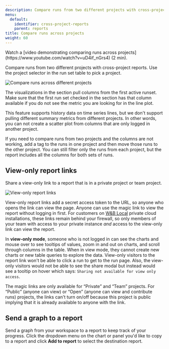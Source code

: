```yaml
---
description: Compare runs from two different projects with cross-project reports.
menu:
  default:
    identifier: cross-project-reports
    parent: reports
title: Compare runs across projects
weight: 60
---
```

<Note>
Watch a [video demonstrating comparing runs across projects](https://www.youtube.com/watch?v=uD4if_nGrs4) (2 min).
</Note>


Compare runs from two different projects with cross-project reports. Use the project selector in the run set table to pick a project.

<Frame>
    <img src="/images/reports/howto_pick_a_different_project_to_draw_runs_from.gif" alt="Compare runs across different projects"  />
</Frame>

The visualizations in the section pull columns from the first active runset. Make sure that the first run set checked in the section has that column available if you do not see the metric you are looking for in the line plot.

This feature supports history data on time series lines, but we don't support pulling different summary metrics from different projects. In other words, you can not create a scatter plot from columns that are only logged in another project.

If you need to compare runs from two projects and the columns are not working, add a tag to the runs in one project and then move those runs to the other project. You can still filter only the runs from each project, but the report includes all the columns for both sets of runs.

## View-only report links

Share a view-only link to a report that is in a private project or team project.

<Frame>
    <img src="/images/reports/magic-links.gif" alt="View-only report links"  />
</Frame>

View-only report links add a secret access token to the URL, so anyone who opens the link can view the page. Anyone can use the magic link to view the report without logging in first. For customers on [W&B Local](/platform/hosting/) private cloud installations, these links remain behind your firewall, so only members of your team with access to your private instance _and_ access to the view-only link can view the report.

In **view-only mode**, someone who is not logged in can see the charts and mouse over to see tooltips of values, zoom in and out on charts, and scroll through columns in the table. When in view mode, they cannot create new charts or new table queries to explore the data. View-only visitors to the report link won't be able to click a run to get to the run page. Also, the view-only visitors would not be able to see the share modal but instead would see a tooltip on hover which says: `Sharing not available for view only access`.

<Info>
The magic links are only available for “Private” and “Team” projects. For “Public” (anyone can view) or “Open” (anyone can view and contribute runs) projects, the links can't turn on/off because this project is public implying that it is already available to anyone with the link.
</Info>

## Send a graph to a report

Send a graph from your workspace to a report to keep track of your progress. Click the dropdown menu on the chart or panel you'd like to copy to a report and click **Add to report** to select the destination report.